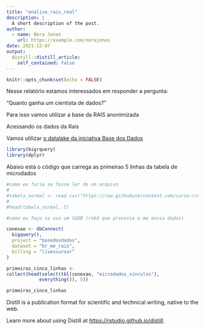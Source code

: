 ```yaml
---
title: "analise_rais_real"
description: |
  A short description of the post.
author:
  - name: Nora Jones
    url: https://example.com/norajones
date: 2021-12-07
output:
  distill::distill_article:
    self_contained: false
---
```



```r
knitr::opts_chunk$set(echo = FALSE)
```

Nesse relatório estamos interessados em responder a pergunta:

"Quanto ganha um cientista de dados?"

Para isso vamos utilizar a base da RAIS anonimizada

Acessando os dados da Rais

Vamos utilizar [o datalake da iniciativa Base dos Dados](https://basedosdados.org/)

```r
library(bigrquery)
library(dplyr)
```

Abaixo está o código que carrega as primeiras 5 linhas da tabela de microdados

```r
#como eu faria se fosse ler de um arquivo
#
#tabela_normal <- read.csv("https://raw.githubusercontent.com/curso-r/main-r4ds-1/master/dados/imdb.csv")
#
#head(tabela_normal, 5)

#como eu faço se uso um SGDB (robô que processa e me envia dados)

conexao <- dbConnect(
  bigquery(),
  project = "basedosdados",
  dataset = "br_me_rais",
  billing = "livescursor"
)

primeiras_cinco_linhas <-
collect(head(select(tbl(conexao, "microdados_vinculos"),
            everything()), 5))

primeiras_cinco_linhas

```


Distill is a publication format for scientific and technical writing, native to the web.

Learn more about using Distill at <https://rstudio.github.io/distill>.


